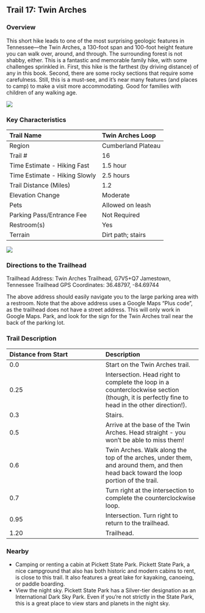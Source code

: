 ## Trail 17: Twin Arches

### Overview

This short hike leads to one of the most surprising geologic features in Tennessee---the Twin Arches, a 130-foot span and 100-foot height feature you can walk over, around, and through. The surrounding forest is not shabby, either. This is a fantastic and memorable family hike, with some challenges sprinkled in. First, this hike is the farthest (by driving distance) of any in this book. Second, there are some rocky sections that require some carefulness. Still, this is a must-see, and it's near many features (and places to camp) to make a visit more accommodating. Good for families with children of any walking age.

![](img/trail-17-figure-01.jpg)


### Key Characteristics

| Trail Name                    | Twin Arches Loop   |
|:------------------------------|:-------------------|
| Region                        | Cumberland Plateau |
| Trail \#                      | 16                 |
| Time Estimate - Hiking Fast   | 1.5 hour           |
| Time Estimate - Hiking Slowly | 2.5 hours          |
| Trail Distance (Miles)        | 1.2                |
| Elevation Change              | Moderate           |
| Pets                          | Allowed on leash   |
| Parking Pass/Entrance Fee     | Not Required       |
| Restroom(s)                   | Yes                |
| Terrain                       | Dirt path; stairs  |

![](maps/trail-17-map.jpeg)

### Directions to the Trailhead

Trailhead Address: Twin Arches Trailhead, G7V5+Q7 Jamestown, Tennessee
Trailhead GPS Coordinates: 36.48797, -84.69744

The above address should easily navigate you to the large parking area with a restroom. Note that the above address uses a Google Maps "Plus code", as the trailhead does not have a street address. This will only work in Google Maps. Park, and look for the sign for the Twin Arches trail near the back of the parking lot.

### Trail Description

| Distance from Start | Description                                                                                                                                 |
|:-----------------------------------|:-----------------------------------|
| 0.0                 | Start on the Twin Arches trail.                                                                                                             |
| 0.25                | Intersection. Head right to complete the loop in a counterclockwise section (though, it is perfectly fine to head in the other direction!). |
| 0.3                 | Stairs.                                                                                                                                     |
| 0.5                 | Arrive at the base of the Twin Arches. Head straight - you won't be able to miss them!                                                      |
| 0.6                 | Twin Arches. Walk along the top of the arches, under them, and around them, and then head back toward the loop portion of the trail.        |
| 0.7                 | Turn right at the intersection to complete the counterclockwise loop.                                                                       |
| 0.95                | Intersection. Turn right to return to the trailhead.                                                                                        |
| 1.20                | Trailhead.                                                                                                                                  |

### Nearby

-   Camping or renting a cabin at Pickett State Park. Pickett State Park, a nice campground that also has both historic and modern cabins to rent, is close to this trail. It also features a great lake for kayaking, canoeing, or paddle boarding.
-   View the night sky. Pickett State Park has a Silver-tier designation as an International Dark Sky Park. Even if you're not strictly in the State Park, this is a great place to view stars and planets in the night sky.
